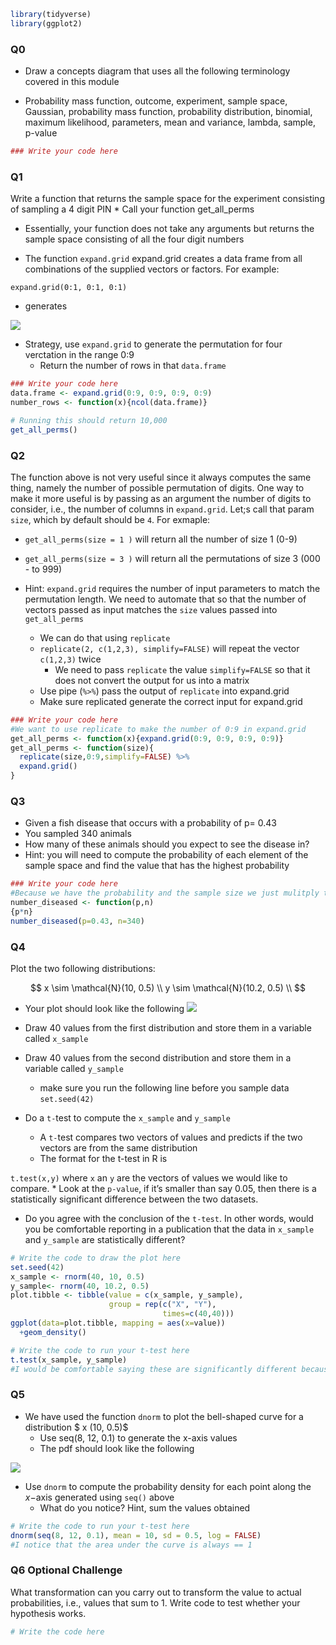 ```r
library(tidyverse)
library(ggplot2)
```

### Q0

* Draw a concepts diagram that uses all the following terminology covered in this module

* Probability mass function, outcome, experiment, sample space, Gaussian, probability mass function, probability distribution, binomial, maximum likelihood, parameters, mean and variance, lambda, sample, p-value

```r
### Write your code here

```

###  Q1
Write a function that returns the sample space for the experiment consisting of sampling a 4 digit PIN
  * Call your function get_all_perms

  * Essentially, your function does not take any arguments but returns the sample space consisting of all the four digit numbers
   
  * The function `expand.grid` expand.grid creates a data frame from all combinations of the supplied vectors or factors. For example:
 
  ```expand.grid(0:1, 0:1, 0:1)```

* generates  

![](https://www.dropbox.com/s/cnlt4fg8rxd01d6/expand.grid.png?dl=1)
 

* Strategy, use `expand.grid` to generate the permutation for four verctation in the range 0:9
  * Return the number of rows in that `data.frame`

  

```r
### Write your code here
data.frame <- expand.grid(0:9, 0:9, 0:9, 0:9)
number_rows <- function(x){ncol(data.frame)}
```

```r
# Running this should return 10,000
get_all_perms()
```

###  Q2

The function above is not very useful since it always computes the same thing, namely the number of possible permutation of digits. One way to make it more useful is by passing as an argument the number of digits to consider, i.e., the number of columns in `expand.grid`. Let;s call that param `size`, which by default should be `4`. For exmaple:

*  `get_all_perms(size = 1 )` will return all the number of size 1 (0-9)
*  `get_all_perms(size = 3 )` will return all the permutations of size 3 (000 - to 999)


* Hint: `expand.grid` requires the number of input parameters to match the permutation length. We need to automate that so that the number of vectors passed as input matches the `size` values passed into `get_all_perms`
  * We can do that using `replicate`
  * `replicate(2, c(1,2,3), simplify=FALSE)` will repeat the vector `c(1,2,3)` twice
    * We need to pass `replicate` the value `simplify=FALSE` so that it does not convert the output for us into a matrix
  * Use pipe (`%>%`) pass the output of `replicate` into expand.grid
  * Make sure replicated generate the correct input for expand.grid
  

```r
### Write your code here
#We want to use replicate to make the number of 0:9 in expand.grid
get_all_perms <- function(x){expand.grid(0:9, 0:9, 0:9, 0:9)}
get_all_perms <- function(size){
  replicate(size,0:9,simplify=FALSE) %>%
  expand.grid()
}
```

###  Q3

* Given a fish disease that occurs with a probability of p= 0.43
* You sampled 340 animals
* How many of these animals should you expect to see the disease in?
* Hint: you will need to compute the probability of each element of the sample space and find the value that has the highest probability

```r
### Write your code here
#Because we have the probability and the sample size we just mulitply these numbers together
number_diseased <- function(p,n)
{p*n}
number_diseased(p=0.43, n=340)
```

### Q4
Plot the two following distributions:

$$
x \sim \mathcal{N}(10, 0.5) \\
y \sim \mathcal{N}(10.2, 0.5) \\
$$

* Your plot should look like the following
![](https://www.dropbox.com/s/psrjtl6abjla7z5/sample_gaussian_plot.png?dl=1)


* Draw 40 values from the first distribution and store them in a variable called `x_sample`
* Draw 40 values from the second distribution and store them in a variable called `y_sample`
  * make sure you run the following line before you sample data
  ```set.seed(42)```
 
* Do a `t-`test to compute the `x_sample` and `y_sample`
  * A `t-`test compares two vectors of values and predicts if the two vectors are from the same distribution
  * The format for the t-test in R is
 
 `t.test(x,y)` where `x` an `y` are the vectors of values we would like to compare.
  * Look at the `p-value`, if it's smaller than say 0.05, then there is a statistically significant difference between the two datasets.

* Do you agree with the conclusion of the `t-test`. In other words, would you be comfortable reporting in a publication that the data in `x_sample` and `y_sample` are statistically different?

```r
# Write the code to draw the plot here
set.seed(42)
x_sample <- rnorm(40, 10, 0.5)
y_sample<- rnorm(40, 10.2, 0.5)
plot.tibble <- tibble(value = c(x_sample, y_sample),
                      group = rep(c("X", "Y"), 
                                  times=c(40,40)))
ggplot(data=plot.tibble, mapping = aes(x=value))
  +geom_density()
```

```r
# Write the code to run your t-test here
t.test(x_sample, y_sample)
#I would be comfortable saying these are significantly different because my p value is 0.03486
```

### Q5

* We have used the function `dnorm` to plot the bell-shaped curve for a distribution $ x \sim \mathcal{N}(10, 0.5)$
  * Use seq(8, 12, 0.1) to generate the x-axis values
  * The pdf should look like the following

![](https://www.dropbox.com/s/jl2c2atpkxze7ev/sample_pdf_sum_question.png?dl=1)

* Use `dnorm` to compute the probability density for each point along the $x-$axis generated using `seq()` above
  * What do you notice? Hint, sum the values obtained
  

```r
# Write the code to run your t-test here
dnorm(seq(8, 12, 0.1), mean = 10, sd = 0.5, log = FALSE)
#I notice that the area under the curve is always == 1
```

### Q6 Optional Challenge

What transformation can you carry out to transform the value to actual probabilities, i.e., values that sum to 1.  Write code to test whether your hypothesis works.

```r
# Write the code here
```

